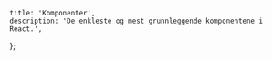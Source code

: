 
<Meta title='komponenter/button' />

    title: 'Komponenter',
    description: 'De enkleste og mest grunnleggende komponentene i React.',
};
